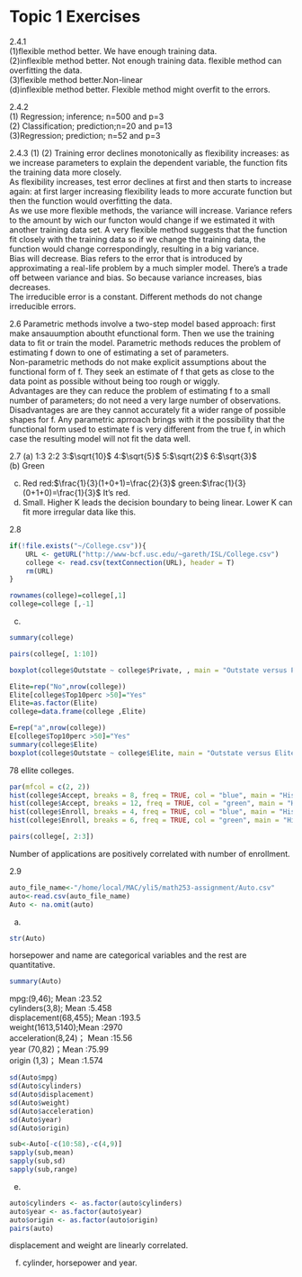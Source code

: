 # Topic 1 Exercises


2.4.1\
(1)flexible method better. We have enough training data.\
(2)inflexible method better. Not enough training data. flexible method can overfitting the data.\
(3)flexible method better.Non-linear\
(d)inflexible method better. Flexible method might overfit to the errors.\

2.4.2\
(1) Regression; inference;  n=500 and p=3 \
(2) Classification; prediction;n=20 and p=13 \
(3)Regression; prediction; n=52 and p=3


2.4.3
(1)
(2) Training error declines monotonically as flexibility increases: as we increase parameters to explain the dependent variable, the function fits the training data more closely. \
As flexibility increases, test error declines at first and then starts to increase again: at first larger increasing flexibility leads to more accurate function but then the function would overfitting the data.\
As we use more flexible methods, the variance will increase. Variance refers to the amount by wich our functon would change if we estimated it with another training data set. A very flexible method suggests that the function fit closely with the training data so if we change the training data, the function would change correspondingly, resulting in a big variance. \
Bias will decrease. Bias refers to the error that is introduced by approximating a real-life problem by a much simpler model. There's a trade off between variance and bias. So because variance increases, bias decreases.\
The irreducible error is a constant. Different methods do not change irreducible errors. 



2.6
Parametric methods involve a two-step model based approach: first make ansauumption aboutht efunctional form. Then we use the training data to fit or train the model. Parametric methods reduces the problem of estimating f down to one of estimating a set of parameters. \
Non-parametric methods do not make explicit assumptions about the functional form of f. They seek an estimate of f that gets as close to the data point as possible without being too rough or wiggly. \
Advantages are they can reduce the problem of estimating f to a small number of parameters; do not need a very large number of observations. \
Disadvantages are are they cannot accurately fit a wider range of possible shapes for f. Any parametric aprroach brings with it the possibility that the functional form used to estimate f is very different from the true f, in which case the resulting model will not fit the data well.\


2.7
(a)
1:3
2:2
3:$\sqrt{10}$
4:$\sqrt{5}$
5:$\sqrt{2}$
6:$\sqrt{3}$  \
(b)
Green

(c)
Red
red:$\frac{1}{3}(1+0+1)=\frac{2}{3}$
green:$\frac{1}{3}(0+1+0)=\frac{1}{3}$
It's red.
(d)
Small.
Higher K leads the decision boundary to being linear. Lower K can fit more irregular data like this.

2.8

```r
if(!file.exists("~/College.csv")){
    URL <- getURL("http://www-bcf.usc.edu/~gareth/ISL/College.csv")
    college <- read.csv(textConnection(URL), header = T)
    rm(URL)
}


```


```r
rownames(college)=college[,1]
college=college [,-1]
```


(c)
```r
summary(college)
```

```r
pairs(college[, 1:10])
```


```r
boxplot(college$Outstate ~ college$Private, , main = "Outstate versus Private",  xlab = "Private", ylab = "Outstate")

```

```r
Elite=rep("No",nrow(college))
Elite[college$Top10perc >50]="Yes"
Elite=as.factor(Elite)
college=data.frame(college ,Elite)
```


```r
E=rep("a",nrow(college))
E[college$Top10perc >50]="Yes"
summary(college$Elite)
boxplot(college$Outstate ~ college$Elite, main = "Outstate versus Elite", xlab = "Elite", ylab = "Outstate")
```
78 ellite colleges.

```r
par(mfcol = c(2, 2))
hist(college$Accept, breaks = 8, freq = TRUE, col = "blue", main = "Histogram", xlab = "Accept", ylab = "Value")
hist(college$Accept, breaks = 12, freq = TRUE, col = "green", main = "Histogram", xlab = "Accept", ylab = "Value")
hist(college$Enroll, breaks = 4, freq = TRUE, col = "blue", main = "Histogram", xlab = "Enroll", ylab = "Value")
hist(college$Enroll, breaks = 6, freq = TRUE, col = "green", main = "Histogram", xlab = "Enroll", ylab = "Value")
```

```r
pairs(college[, 2:3])
```
Number of applications are positively correlated with number of enrollment.


2.9
```r
auto_file_name<-"/home/local/MAC/yli5/math253-assignment/Auto.csv"
auto<-read.csv(auto_file_name)
Auto <- na.omit(auto)
```

(a)
```r
str(Auto)
```

horsepower and name are categorical variables and the rest are quantitative. 


```r
summary(Auto)
```
mpg:(9,46); Mean   :23.52\
cylinders(3,8); Mean   :5.458\
displacement(68,455); Mean   :193.5\
weight(1613,5140);Mean   :2970 \
acceleration(8,24)； Mean   :15.56\
year (70,82)；Mean   :75.99\
 origin (1,3)； Mean   :1.574  
 
 
```r
sd(Auto$mpg)
sd(Auto$cylinders)
sd(Auto$displacement)
sd(Auto$weight)
sd(Auto$acceleration)
sd(Auto$year)
sd(Auto$origin)
```
```r
sub<-Auto[-c(10:58),-c(4,9)]
sapply(sub,mean)
sapply(sub,sd)
sapply(sub,range)
```
(e)
```r
auto$cylinders <- as.factor(auto$cylinders)
auto$year <- as.factor(auto$year)
auto$origin <- as.factor(auto$origin)
pairs(auto)
```

displacement and weight are linearly correlated.


(f)
cylinder, horsepower and year.